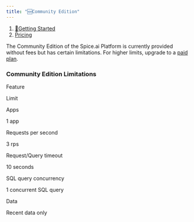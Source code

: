 ```yaml
---
title: "🆕Community Edition"
---
```


1. [🌟Getting Started](/getting-started)
2. [Pricing](/getting-started/pricing)

The Community Edition of the Spice.ai Platform is currently provided without fees but has certain limitations. For higher limits, upgrade to a [paid plan](/getting-started/pricing).

### Community Edition Limitations

Feature

Limit

Apps

1 app

Requests per second

3 rps

Request/Query timeout

10 seconds

SQL query concurrency

1 concurrent SQL query

Data

Recent data only
